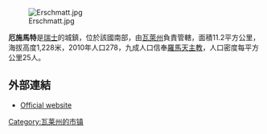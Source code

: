 [[Image:Erschmatt.jpg|right]]

'''厄施馬特'''是[[瑞士|瑞士]]的城鎮，位於該國南部，由[[瓦萊州|瓦萊州]]負責管轄，面積11.2平方公里，海拔高度1,228米，2010年人口278，九成人口信奉[[羅馬天主教|羅馬天主教]]，人口密度每平方公里25人。

==外部連結==
* [http://www.erschmatt.ch Official website] {{Wayback|url=http://www.erschmatt.ch/ |date=20210115150908 }} {{de icon}}

{{Switzerland-geo-stub}}
[[Category:瓦莱州的市镇|Category:瓦莱州的市镇]]